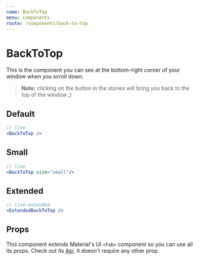 ```yaml
---
name: BackToTop
menu: Components
route: /components/back-to-top
---
```



# BackToTop

This is the component you can see at the bottom-right corner of your window when you scroll down.

> **Note:** clicking on the button in the stories will bring you back to the top of the window ;)

## Default

```jsx
// live
<BackToTop />
```

## Small

```jsx
// live
<BackToTop size="small"/>
```

## Extended

```jsx
// live-extended
<ExtendedBackToTop />
```

## Props

This component extends Material's UI `<Fab>` component so you can use all its props. Check out its [Api](https://material-ui.com/api/fab/). It doesn't require any other prop.

<Props of="BackToTop" />
